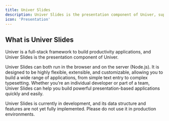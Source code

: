 ```yaml
---
title: Univer Slides
description: Univer Slides is the presentation component of Univer, supporting both browser and Node.js, with flexible, extensible, and customizable features.
icon: 'Presentation'
---
```


## What is Univer Slides

Univer is a full-stack framework to build productivity applications, and Univer Slides is the presentation component of Univer.

Univer Slides can both run in the browser and on the server (Node.js). It is designed to be highly flexible, extensible, and customizable, allowing you to build a wide range of applications, from simple text entry to complex typesetting. Whether you’re an individual developer or part of a team, Univer Slides can help you build powerful presentation-based applications quickly and easily.

<Callout type="warning">
  Univer Slides is currently in development, and its data structure and features are not yet fully implemented. Please do not use it in production environments.
</Callout>
